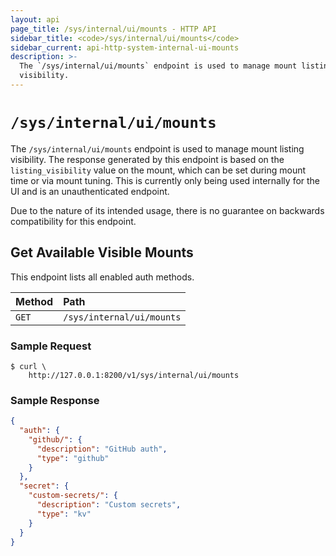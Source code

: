 ```yaml
---
layout: api
page_title: /sys/internal/ui/mounts - HTTP API
sidebar_title: <code>/sys/internal/ui/mounts</code>
sidebar_current: api-http-system-internal-ui-mounts
description: >-
  The `/sys/internal/ui/mounts` endpoint is used to manage mount listing
  visibility.
---
```


# `/sys/internal/ui/mounts`

The `/sys/internal/ui/mounts` endpoint is used to manage mount listing
visibility. The response generated by this endpoint is based on the
`listing_visibility` value on the mount, which can be set during mount time or
via mount tuning. This is currently only being used internally for the UI and is
an unauthenticated endpoint.

Due to the nature of its intended usage, there is no guarantee on backwards
compatibility for this endpoint.

## Get Available Visible Mounts

This endpoint lists all enabled auth methods.

| Method | Path                      |
| :----- | :------------------------ |
| `GET`  | `/sys/internal/ui/mounts` |

### Sample Request

```
$ curl \
    http://127.0.0.1:8200/v1/sys/internal/ui/mounts
```

### Sample Response

```json
{
  "auth": {
    "github/": {
      "description": "GitHub auth",
      "type": "github"
    }
  },
  "secret": {
    "custom-secrets/": {
      "description": "Custom secrets",
      "type": "kv"
    }
  }
}
```
